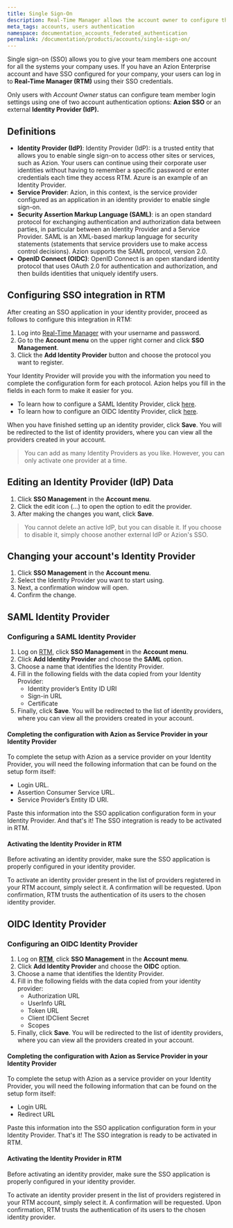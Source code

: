 ```yaml
---
title: Single Sign-On
description: Real-Time Manager allows the account owner to configure their users' login between two account authentication options, SSO from Azion or an external Identity Provider of their choice.
meta_tags: accounts, users authentication
namespace: documentation_accounts_federated_authentication
permalink: /documentation/products/accounts/single-sign-on/
---
```


Single sign-on (SSO) allows you to give your team members one account for all the systems your company uses. If you have an Azion Enterprise account and have SSO configured for your company, your users can log in to **Real-Time Manager (RTM)** using their SSO credentials.

Only users with _Account Owner_ status can configure team member login settings using one of two account authentication options: **Azion SSO** or an external **Identity Provider (IdP).**

## Definitions

* **Identity Provider (IdP)**: Identity Provider (IdP): is a trusted entity that allows you to enable single sign-on to access other sites or services, such as Azion. Your users can continue using their corporate user identities without having to remember a specific password or enter credentials each time they access RTM. Azure is an example of an Identity Provider.
* **Service Provider**: Azion, in this context, is the service provider configured as an application in an identity provider to enable single sign-on.
* **Security Assertion Markup Language (SAML)**: is an open standard protocol for exchanging authentication and authorization data between parties, in particular between an Identity Provider and a Service Provider. SAML is an XML-based markup language for security statements (statements that service providers use to make access control decisions). Azion supports the SAML protocol, version 2.0.
* **OpenID Connect (OIDC)**: OpenID Connect is an open standard identity protocol that uses OAuth 2.0 for authentication and authorization, and then builds identities that uniquely identify users.

## Configuring SSO integration in RTM

After creating an SSO application in your identity provider, proceed as follows to configure this integration in RTM:

1. Log into [Real-Time Manager](https://manager.azion.com/) with your username and password.
2. Go to the **Account menu** on the upper right corner and click **SSO Management**.
3. Click the **Add Identity Provider** button and choose the protocol you want to register.

Your Identity Provider will provide you with the information you need to complete the configuration form for each protocol. Azion helps you fill in the fields in each form to make it easier for you.

* To learn how to configure a SAML Identity Provider, click [here](https://docs.github.com/pt/github-ae@latest/admin/identity-and-access-management/managing-iam-for-your-enterprise/configuring-saml-single-sign-on-for-your-enterprise).
* To learn how to configure an OIDC Identity Provider, click [here](https://docs.github.com/pt/actions/deployment/security-hardening-your-deployments/configuring-openid-connect-in-cloud-providers).

When you have finished setting up an identity provider, click **Save**. You will be redirected to the list of identity providers, where you can view all the providers created in your account.

> You can add as many Identity Providers as you like. However, you can only activate one provider at a time.

## Editing an Identity Provider (IdP) Data

1. Click **SSO Management** in the **Account menu**.
2. Click the edit icon (...) to open the option to edit the provider.
3. After making the changes you want, click **Save**.

> You cannot delete an active IdP, but you can disable it. If you choose to disable it, simply choose another external IdP or Azion's SSO.

## Changing your account's Identity Provider

1. Click **SSO Management** in the **Account menu**.
2. Select the Identity Provider you want to start using.
3. Next, a confirmation window will open.
4. Confirm the change.

## SAML Identity Provider

### Configuring a SAML Identity Provider

1. Log on [RTM](https://manager.azion.com/), click **SSO Management** in the **Account menu**.
2. Click **Add Identity Provider** and choose the **SAML** option.
3. Choose a name that identifies the Identity Provider.
4. Fill in the following fields with the data copied from your Identity Provider:
   * Identity provider’s Entity ID URI
   * Sign-in URL
   * Certificate
5. Finally, click **Save**. You will be redirected to the list of identity providers, where you can view all the providers created in your account.

#### Completing the configuration with Azion as Service Provider in your Identity Provider

To complete the setup with Azion as a service provider on your Identity Provider, you will need the following information that can be found on the setup form itself:

* Login URL.
* Assertion Consumer Service URL.
* Service Provider’s Entity ID URI.

Paste this information into the SSO application configuration form in your Identity Provider. And that's it! The SSO integration is ready to be activated in RTM.

#### Activating the Identity Provider in RTM

Before activating an identity provider, make sure the SSO application is properly configured in your identity provider.

To activate an identity provider present in the list of providers registered in your RTM account, simply select it. A confirmation will be requested. Upon confirmation, RTM trusts the authentication of its users to the chosen identity provider.

## OIDC Identity Provider

### Configuring an OIDC Identity Provider

1. Log on **[RTM](https://manager.azion.com/)**, click **SSO Management** in the **Account menu**.
2. Click **Add Identity Provider** and choose the **OIDC** option.
3. Choose a name that identifies the Identity Provider.
4. Fill in the following fields with the data copied from your identity provider:
   * Authorization URL
   * UserInfo URL
   * Token URL
   * Client IDClient Secret
   * Scopes
5. Finally, click **Save**. You will be redirected to the list of identity providers, where you can view all the providers created in your account.

#### Completing the configuration with Azion as Service Provider in your Identity Provider

To complete the setup with Azion as a service provider on your Identity Provider, you will need the following information that can be found on the setup form itself:

* Login URL
* Redirect URL

Paste this information into the SSO application configuration form in your Identity Provider. That's it! The SSO integration is ready to be activated in RTM.

#### Activating the Identity Provider in RTM

Before activating an identity provider, make sure the SSO application is properly configured in your identity provider.

To activate an identity provider present in the list of providers registered in your RTM account, simply select it. A confirmation will be requested. Upon confirmation, RTM trusts the authentication of its users to the chosen identity provider.
